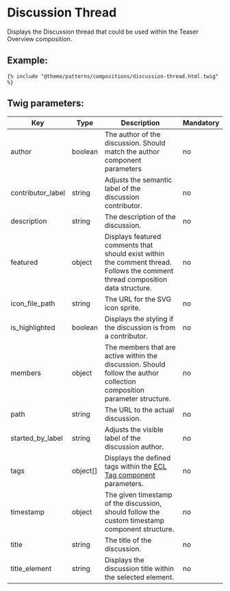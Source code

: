 # Discussion Thread

Displays the Discussion thread that could be used within the Teaser Overview composition.

## Example:

```
{% include "@theme/patterns/compositions/discussion-thread.html.twig" %}
```

## Twig parameters:

| Key               | Type     | Description                                                                                                                    | Mandatory |
| ----------------- | -------- | ------------------------------------------------------------------------------------------------------------------------------ | --------- |
| author            | boolean  | The author of the discussion. Should match the author component parameters                                                     | no        |
| contributor_label | string   | Adjusts the semantic label of the discussion contributor.                                                                      | no        |
| description       | string   | The description of the discussion.                                                                                             | no        |
| featured          | object   | Displays featured comments that should exist within the comment thread. Follows the comment thread composition data structure. | no        |
| icon_file_path    | string   | The URL for the SVG icon sprite.                                                                                               | no        |
| is_highlighted    | boolean  | Displays the styling if the discussion is from a contributor.                                                                  | no        |
| members           | object   | The members that are active within the discussion. Should follow the author collection composition parameter structure.        | no        |
| path              | string   | The URL to the actual discussion.                                                                                              | no        |
| started_by_label  | string   | Adjusts the visible label of the discussion author.                                                                            | no        |
| tags              | object[] | Displays the defined tags within the [ECL Tag component](https://www.npmjs.com/package/@ecl-twig/ec-component-tag) parameters. | no        |
| timestamp         | object   | The given timestamp of the discussion, should follow the custom timestamp component structure.                                 | no        |
| title             | string   | The title of the discussion.                                                                                                   | no        |
| title_element     | string   | Displays the discussion title within the selected element.                                                                     | no        |
